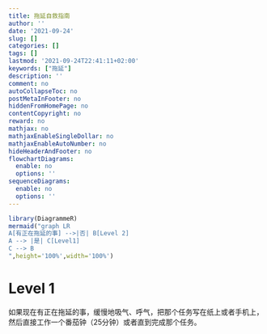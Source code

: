 ```yaml
---
title: 拖延自救指南
author: ''
date: '2021-09-24'
slug: []
categories: []
tags: []
lastmod: '2021-09-24T22:41:11+02:00'
keywords: ["拖延"]
description: ''
comment: no
autoCollapseToc: no
postMetaInFooter: no
hiddenFromHomePage: no
contentCopyright: no
reward: no
mathjax: no
mathjaxEnableSingleDollar: no
mathjaxEnableAutoNumber: no
hideHeaderAndFooter: no
flowchartDiagrams:
  enable: no
  options: ''
sequenceDiagrams:
  enable: no
  options: ''
---
```


```r
library(DiagrammeR)
mermaid("graph LR
A[有正在拖延的事] -->|否| B[Level 2]
A --> |是| C[Level1]
C --> B
",height='100%',width='100%')
```

# Level 1
如果现在有正在拖延的事，缓慢地吸气、呼气，把那个任务写在纸上或者手机上，然后直接工作一个番茄钟（25分钟）或者直到完成那个任务。


